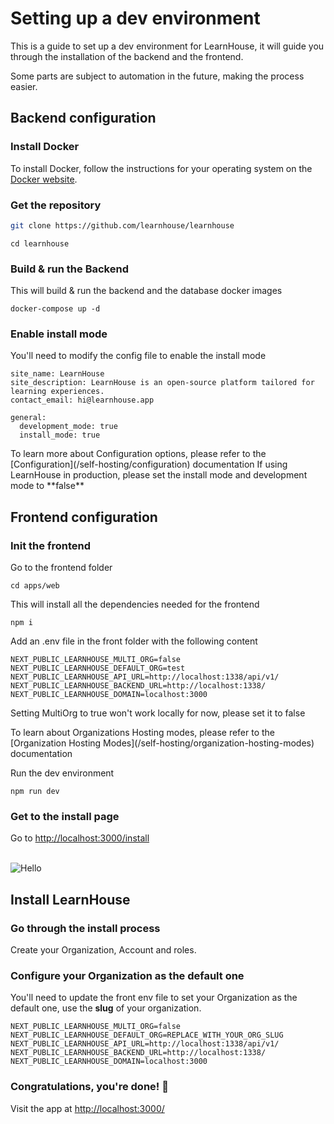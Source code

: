
# Setting up a dev environment

This is a guide to set up a dev environment for LearnHouse, it will guide you through the installation of the backend and the frontend.

Some parts are subject to automation in the future, making the process easier.

## Backend configuration

<Steps>
 
### Install Docker
 
To install Docker, follow the instructions for your operating system on the [Docker website](https://docs.docker.com/get-docker/).

### Get the repository

```bash copy
git clone https://github.com/learnhouse/learnhouse
```

```shell copy
cd learnhouse
```

### Build & run the Backend

This will build & run the backend and the database docker images

```shell copy
docker-compose up -d
```

### Enable install mode

You'll need to modify the config file to enable the install mode

```env filename="./config/config.yaml" {6-7}
site_name: LearnHouse
site_description: LearnHouse is an open-source platform tailored for learning experiences.
contact_email: hi@learnhouse.app

general:
  development_mode: true
  install_mode: true
```

<Callout type="info" >
  To learn more about Configuration options, please refer to the [Configuration](/self-hosting/configuration) documentation
</Callout>
<Callout type="warning" >
  If using LearnHouse in production, please set the install mode and development mode to **false**
</Callout>
</Steps>

## Frontend configuration

<Steps>
 
### Init the frontend

Go to the frontend folder

```shell copy
cd apps/web
```

This will install all the dependencies needed for the frontend

```shell copy
npm i
```

Add an .env file in the front folder with the following content

```env filename="apps/web/.env" {1-2}
NEXT_PUBLIC_LEARNHOUSE_MULTI_ORG=false
NEXT_PUBLIC_LEARNHOUSE_DEFAULT_ORG=test
NEXT_PUBLIC_LEARNHOUSE_API_URL=http://localhost:1338/api/v1/
NEXT_PUBLIC_LEARNHOUSE_BACKEND_URL=http://localhost:1338/
NEXT_PUBLIC_LEARNHOUSE_DOMAIN=localhost:3000
```

<Callout type="warning">Setting MultiOrg to true won't work locally for now, please set it to false</Callout>

<Callout type="info">
  To learn about Organizations Hosting modes, please refer to the [Organization Hosting Modes](/self-hosting/organization-hosting-modes) documentation
</Callout>

Run the dev environment

```shell copy
npm run dev
```

### Get to the install page

Go to [http://localhost:3000/install](http://localhost:3000/install)

<br />
<img style={{ borderRadius: 10 }} quality={100} src="/img/pages/dev-env/install.png" alt="Hello" width={800} height={500} />

</Steps>

## Install LearnHouse

<Steps>

### Go through the install process

Create your Organization, Account and roles.

### Configure your Organization as the default one

You'll need to update the front env file to set your Organization as the default one, use the **slug** of your organization.

```env filename="apps/web/.env" {2}
NEXT_PUBLIC_LEARNHOUSE_MULTI_ORG=false
NEXT_PUBLIC_LEARNHOUSE_DEFAULT_ORG=REPLACE_WITH_YOUR_ORG_SLUG
NEXT_PUBLIC_LEARNHOUSE_API_URL=http://localhost:1338/api/v1/
NEXT_PUBLIC_LEARNHOUSE_BACKEND_URL=http://localhost:1338/
NEXT_PUBLIC_LEARNHOUSE_DOMAIN=localhost:3000
```

### Congratulations, you're done! 🎉

Visit the app at [http://localhost:3000/](http://localhost:3000/)

</Steps>
